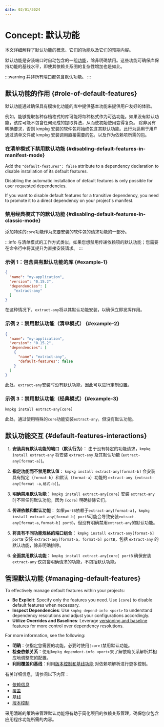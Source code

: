 ```yaml
---
date: 02/01/2024
---
```


# Concept: 默认功能

本文详细解释了默认功能的概念、它们的功能以及它们的预期内容。

默认功能是安装端口时自动包含的一组[功能](features.mdx)，除非明确禁用。这些功能可确保库保持功能的基线水平，即使其依赖关系图的复杂性增加也是如此。

:::warning
并非所有端口都包含默认功能。
:::

## 默认功能的作用 {#role-of-default-features}

默认功能通过确保具有模块化功能的库中提供基本功能来提供用户友好的体验。

例如，能够提取各种存档格式的库可能将每种格式作为可选功能。如果没有默认功能，该库可能不包含任何现成的提取算法，从而使初始使用变得复杂。
除非另有明确要求，否则 kmpkg 安装的软件包将始终包含其默认功能。此行为适用于用户通过清单文件或 kmpkg 安装调用直接需要的包，以及作为依赖项所需的包。

### 在清单模式下禁用默认功能 {#disabling-default-features-in-manifest-mode}

Add the `"default-features": false` attribute to a dependency declaration to disable installation of its default features.

Disabling the automatic installation of default features is only possible for user requested dependencies.

If you want to disable default features for a transitive dependency, you need to promote it to a direct dependency on your project's manifest.

### 禁用经典模式下的默认功能 {#disabling-default-features-in-classic-mode}

添加特殊的`core`功能作为您要安装的软件包的请求功能的一部分。

:::info
与清单模式的工作方式类似，如果您想禁用传递依赖项的默认功能；您需要在命令行中将其提升为直接安装请求。
:::

### 示例 1：包含具有默认功能的库 {#example-1}

```json
{
  "name": "my-application",
  "version": "0.15.2",
  "dependencies": [
    "extract-any"
  ]
}
```

在这种情况下，`extract-any`将以其默认功能安装，以确保立即发挥作用。

### 示例 2：禁用默认功能（清单模式） {#example-2}

```json
{
  "name": "my-application",
  "version": "0.15.2",
  "dependencies": [
    {
      "name": "extract-any",
      "default-features": false
    }
  ]
}
```

此处，`extract-any`安装时没有默认功能，因此可以进行定制设置。

### 示例 3：禁用默认功能（经典模式）{#example-3}

```console
kmpkg install extract-any[core]
```

此处，通过使用特殊的`core`功能安装`extract-any`，但没有默认功能。

## 默认功能交互 {#default-features-interactions}

1. **安装具有默认功能的端口（默认行为）**：
由于没有特定的功能请求，`kmpkg install extract-any` 将安装 `extract-any` 及其默认功能 (`extract-any[format-a]`)。

2. **指定功能而不禁用默认值**：
`kmpkg install extract-any[format-b]` 会安装具有指定（`format-b`）和默认（`format-a`）功能的 `extract-any`（`extract-any[format -a,格式-b]`)。

3. **明确禁用默认功能**：
`kmpkg install extract-any[core]` 安装 `extract-any` 时不带任何默认功能，因为 `[core]` 明确排除它们。

4. **传递依赖和默认功能**：
如果`portB`依赖于`extract-any[format-a]`，`kmpkg install extract-any[format-b] portB`可能会导致安装`extract-any[format-a,format-b] portB`，但没有明确禁用`extract-any`的默认功能。

5. **将具有不同功能规格的端口组合**：
`kmpkg install extract-any[format-b] portB` 安装 `extract-any[format-a, format-b] portB`，包括 `extract-any` 的默认功能，除非明确排除。

6. **全面禁用默认功能**：
`kmpkg install extract-any[core] portB` 确保安装 `extract-any` 仅包含明确请求的功能，不包括默认功能。


## 管理默认功能 {#managing-default-features}

To effectively manage default features within your projects:

- **Be Explicit**: Specify only the features you need. Use `[core]` to disable default features when necessary.
- **Inspect Dependencies**: Use `kmpkg depend-info <port>` to understand dependency resolutions and adjust your configurations accordingly.
- **Utilize Overrides and Baselines**: Leverage [versioning and baseline features](../users/versioning.concepts.mdx) for more control over dependency resolutions.

For more information, see the following:

- **明确**：仅指定您需要的功能。必要时使用`[core]`禁用默认功能。
- **检查依赖关系**：使用`kmpkg dependent-info <port>`来了解依赖关系解析并相应地调整您的配置。
- **利用覆盖和基线**：利用[版本控制和基线功能](../users/versioning.concepts.mdx) 对依赖项解析进行更多控制。

有关详细信息，请参阅以下内容：

* [依赖信息](../commands/depend-info.mdx)
* [覆盖](../reference/kmpkg-json.mdx#overrides)
* [基线](../users/versioning.mdx#baselines)
* [版本控制](../users/versioning.mdx)

采用清晰的策略来管理默认功能将有助于简化项目的依赖关系管理，确保您仅包含应用程序功能所需的内容。